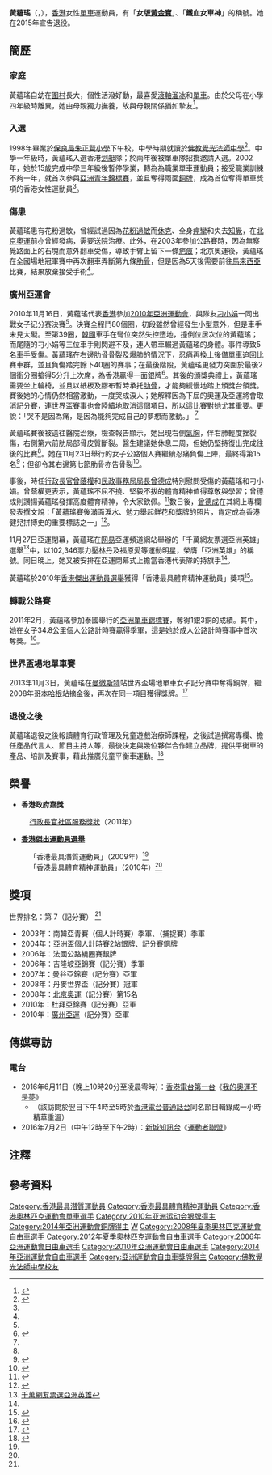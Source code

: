 {{更新|time=2013-12-14T12:02:55+00:00}}
{{Infobox 單車選手
| ridername     = 黃蘊瑤
| image          = 
| image_size     = 
| caption        = 
| fullname       = 
| nickname       = 女版黃金寶、鐵血女車神
| date_of_birth  = {{birth_date_and_age|1986|11|4}}<ref name="廣州亞運">{{cite web|title=场地自行车 - 黄蕴瑶 - 简历|url=http://www.gz2010.cn/info/CHN_CHN/ZB/ZBB101A_CT@@@@@@@@@@@@@@@CHN_number=215784.html|publisher=2010年广州亚运会官方网站}}{{zh-cn}}</ref>
| place_of_birth = 
| height         = {{height|m=1.64}}<ref name="廣州亞運"/>
| weight         = {{weight|kg=54}}<ref name="廣州亞運"/>
| country        = {{HKG}}| currentteam    = 
| discipline     = 
| role           = 車手
| ridertype      = 公路單車、場地單車
| amateuryears   = 
| amateurteams   = 
| proyears       = 2006–2015
| proteams       = [[中國麗以芙女子職業車隊|捷安特女子職業車隊]]
| majorwins      = 
| medaltemplates = 
{{MedalCountry|{{HKG}}}}
{{MedalSport | 女子[[單車|單車]]}}
{{MedalCompetition | [[亞洲運動會|亞洲運動會]]}}
{{MedalSilver | [[2010年亞洲運動會|2010年 廣州]] | [[2010年亞洲運動會自行車比賽|計分賽]]}}
{{MedalBronze | [[2014年亞洲運動會|2014年 仁川]] | [[2014年亞洲運動會自行車比賽|公路計時賽]]}}
{{MedalCompetition | [[亞洲單車錦標賽|亞洲單車錦標賽]]}}
{{MedalBronze | [[2006年亞洲單車錦標賽|2006年 吉隆坡]] |計分賽 }}
{{MedalSilver | [[2007年亞洲單車錦標賽|2007年 曼谷]] |計分賽 }}
{{MedalSilver | [[2009年亞洲單車錦標賽|2009年 登加龍]] |捕捉賽 }}
{{MedalSilver | [[2010年亞洲單車錦標賽|2010年 夏爾迦]] |計分賽 }}
{{MedalSilver | [[2011年亞洲單車錦標賽|2011年 呵叻]] |捕捉賽 }}
{{MedalBronze | [[2011年亞洲單車錦標賽|2011年 呵叻]] |公路個人計時賽 }}
{{MedalBronze | [[2011年亞洲單車錦標賽|2011年 呵叻]] |計分賽 }}
{{MedalBronze | [[2011年亞洲單車錦標賽|2011年 呵叻]] |團體追逐賽 }}
{{MedalGold | [[2012年亞洲單車錦標賽|2012年 吉隆坡]] |計分賽 }}
{{MedalSilver | [[2012年亞洲單車錦標賽|2012年 吉隆坡]] |個人追逐賽 }}
| updated        = 
}}

'''黃蘊瑤'''（{{lang|en|'''WONG Wan Yiu'''，'''Jamie'''}}，{{bd|1986年|11月4日|catIdx=W黃}}），[[香港|香港]]女性[[單車|單車]]運動員，有「'''女版[[黃金寶|黃金寶]]'''」、「'''鐵血女車神'''」的稱號。她在2015年宣吿退役。

==簡歷==
===家庭===
黃蘊瑤自幼在[[圍村|圍村]]長大，個性活潑好動，最喜愛[[滾軸溜冰|滾軸溜冰]]和[[單車|單車]]。由於父母在小學四年級時離異，她由母親獨力撫養，故與母親關係猶如摯友<ref name="東周刊2009">{{cite news|title=【人物傳奇】女版黃金寶 黃蘊瑤|url=http://www.eastweek.com.hk/index.php?aid=1965http://www.eastweek.com.hk/index.php?aid=1965|3=|newspaper=《[[東周刊|東周刊]]》301期 Book A|date=2009-06-03}}{{dead link|date=2018年5月 |bot=InternetArchiveBot |fix-attempted=yes }}</ref>。

===入選===
1998年畢業於[[保良局朱正賢小學|保良局朱正賢小學]]下午校{{noteTag|黃蘊瑤分別是Facebook公開群組「Po Leung Kuk Chee Jing Yin Primary School 保良局朱正賢小學」以及「保良局朱正賢小學下午校 Class of 1998」的成員。}}，中學時期就讀於[[佛教覺光法師中學|佛教覺光法師中學]]<ref name="蘋果1117">{{cite news|title=女版黃金寶骨裂奮戰拚死奪銀|url=http://hk.apple.nextmedia.com/template/apple/art_main.php?iss_id=20101117&sec_id=4104&subsec_id=11866&art_id=14670233||newspaper=《[[蘋果日報_(香港)|蘋果日報]]》|date=2010-11-17}}</ref>。中學一年級時，黃蘊瑤入選香港[[划艇|划艇]]隊；於兩年後被單車隊招攬邀請入選。2002年，她於15歲完成中學三年級後暫停學業，轉為為職業單車運動員；接受職業訓練不夠一年，就首次參與[[亞洲青年錦標賽|亞洲青年錦標賽]]，並且奪得兩面[[銅牌|銅牌]]，成為首位奪得單車獎項的香港女性運動員<ref name="東周刊2009"/>。

===傷患===
黃蘊瑤患有花粉過敏，曾經試過因為[[花粉過敏|花粉過敏]]而[[休克|休克]]、全身[[痙攣|痙攣]]和失去[[知覺|知覺]]，在[[2008年夏季奥林匹克运动会|北京奧運]]前亦曾經發病，需要送院治療。此外，在2003年參加公路賽時，因為無察覺路面上的石塊而意外翻車受傷，導致手臂上留下一條[[疤痕|疤痕]]；北京奧運後，黃蘊瑤在全國場地冠軍賽中再次翻車弄斷第九條[[肋骨|肋骨]]，但是因為5天後需要前往[[馬來西亞|馬來西亞]]比賽，結果放棄接受手術<ref name="東周刊2009"/>。

===廣州亞運會===
2010年11月16日，黃蘊瑤代表[[2010年亞洲運動會中國香港代表團|香港]]參加[[2010年亞洲運動會|2010年亞洲運動會]]，與隊友[[刁小娟|刁小娟]]一同出戰女子记分赛決賽<ref name="廣州亞運"/>。決賽全程鬥80個圈，初段雖然曾經發生小型意外，但是車手未見大礙。至第39圈，[[韓國|韓國]]車手在彎位突然失控墮地，撞倒位居次位的黃蘊瑤；而尾隨的刁小娟等三位車手則閃避不及，連人帶車輾過黃蘊瑤的身體。事件導致5名車手受傷。黃蘊瑤在右邊[[肋骨|肋骨]]骨裂及[[爆肺|爆肺]]的情況下，忍痛再換上後備單車追回比賽車群，並且負傷踏完餘下40圈的賽事；在最後階段，黃蘊瑤更發力突圍於最後2個衝分圈搶得5分升上次席，為香港贏得一面銀牌<ref name="文匯報1117">{{cite news|title=斷骨爆肺 踏完40圈 黃蘊瑤帶傷奪銀|url=http://paper.wenweipo.com/2010/11/17/YO1011170001.htm|3=|newspaper=《[[文汇报_(香港)|文匯報]]》|date=2010-11-17|access-date=2010-11-26|archive-url=https://web.archive.org/web/20101121130001/http://paper.wenweipo.com/2010/11/17/YO1011170001.htm|archive-date=2010-11-21|dead-url=yes}}</ref>。其後的頒獎典禮上，黃蘊瑤需要坐上輪椅，並且以紙板及膠布暫時承托[[肋骨|肋骨]]，才能夠緩慢地踏上頒獎台領獎。賽後她的心情仍然相當激動，一度哭成淚人；她解釋因為下屆的奧運及亞運將會取消記分賽，連世界盃賽事也會陸續地取消這個項目，所以這比賽對她尤其重要。更說：「哭不是因為痛，是因為能夠完成自己的夢想而激動。」 <ref name="文匯報1117"/>

黃蘊瑤賽後被送往醫院治療，檢查報告顯示，她出現右側[[氣胸|氣胸]]，伴右肺輕度挫裂傷，右側第六前肋局部骨皮質斷裂。醫生建議她休息二周，但她仍堅持復出完成往後的比賽<ref name="文匯報1117"/>。她在11月23日舉行的女子公路個人賽繼續忍痛負傷上陣，最終得第15名<ref>{{cite news|title=黃蘊瑤女子公路個人賽得15名 單車隊完成所有賽事|url=http://rthk.hk/mobile/news/20101123/714777.htm||newspaper=《[[香港電台|香港電台]]網站》|date=2010-11-23}}</ref>；但卻令其右邊第七節肋骨亦告骨裂<ref name="文匯報1128">{{cite news|title=黃蘊瑤高呼光宗耀祖！|url=http://paper.wenweipo.com/2010/11/28/SP1011280015.htm|3=|newspaper=《[[文汇报_(香港)|文匯報]]》|date=2010-11-28|access-date=2010-11-30|archive-url=https://web.archive.org/web/20120730124501/http://paper.wenweipo.com/2010/11/28/SP1011280015.htm|archive-date=2012-07-30|dead-url=yes}}</ref>。

事後，時任[[行政長官|行政長官]][[曾蔭權|曾蔭權]]和[[民政事務局局長|民政事務局局長]][[曾德成|曾德成]]特別慰問受傷的黃蘊瑤和刁小娟。曾蔭權更表示，黃蘊瑤不屈不撓、堅毅不拔的體育精神值得尊敬與學習；曾德成則讚揚黃蘊瑤發揮高度體育精神，令大家欽佩。<ref>{{cite news|title=黃蘊瑤帶傷奮戰奪銀牌|url=http://hk.news.yahoo.com/article/101116/4/lab2.html||newspaper=《[[明報|明報]]》|date=2010-11-16}}</ref>數日後，[[曾德成|曾德成]]在其網上專欄發表撰文說：「黃蘊瑤賽後滿面淚水、勉力舉起鮮花和獎牌的照片，肯定成為香港健兒拼搏史的重要標誌之一」<ref>{{cite news|title=曾德成：黃蘊瑤印證港人拼搏精神|url=http://www.news.gov.hk/tc/categories/health/html/2010/11/20101120_204656.shtml||newspaper=《[[香港政府新聞網|香港政府新聞網]]》|date=2010-11-21}}</ref>。

11月27日亞運閉幕，黃蘊瑤在[[网易|网易]]亞運頻道網站舉辦的「千萬網友票選亞洲英雄」選舉<ref>[http://2010.163.com/special/asianheroes/ 千萬網友票選亞洲英雄]</ref>中，以102,346票力壓[[林丹|林丹]]及[[福原愛|福原愛]]等運動明星，榮膺「亞洲英雄」的稱號。同日晚上，她又被安排在亞運閉幕式上擔當香港代表隊的持旗手<ref name="文匯報1128"/>。

黃蘊瑤於2010年[[香港傑出運動員選舉|香港傑出運動員選舉]]獲得「香港最具體育精神運動員」獎項<ref name="太陽0222">{{cite news|title=鐵血車神媽咪讚囡囡不言棄|url=http://the-sun.on.cc/cnt/sport/20110222/00514_008.html||newspaper=《太陽報》|date=2011-02-22}}</ref>。

===轉戰公路賽===
2011年2月，黃蘊瑤參加泰國舉行的[[2011年亞洲單車錦標賽|亞洲單車錦標賽]]，奪得1銀3銅的成績。其中，她在女子34.8公里個人公路計時賽贏得季軍，這是她於成人公路計時賽事中首次奪獎。<ref>{{cite news|title=黃蘊瑤贏個人第4面獎牌|url=http://the-sun.on.cc/cnt/sport/20110217/00514_010.html?pubdate=20110217||newspaper=《[[太陽報_(香港)|太陽報]]》|date=2011-02-17}}</ref>。

=== 世界盃場地單車賽 ===
2013年11月3日，黃蘊瑤在[[曼徹斯特|曼徹斯特]]站世界盃場地單車女子記分賽中奪得銅牌，繼2008年[[哥本哈根|哥本哈根]]站摘金後，再次在同一項目獲得獎牌。<ref>{{cite news|url=http://paper.wenweipo.com/2013/11/05/SP1311050024.htm|title=黃蘊瑤世盃摘銅慶生|newspaper=''[[文汇报_(香港)|文匯報]]''|date=2013年11月5日}}</ref>

=== 退役之後 ===
黃蘊瑤退役之後報讀體育行政管理及兒童遊戲治療師課程，之後試過撰寫專欄、擔任產品代言人、節目主持人等，最後決定與幾位夥伴合作建立品牌，提供平衡車的產品、培訓及賽事，藉此推廣兒童平衡車運動。<ref>{{cite news|url=https://hd.stheadline.com/news/realtime/hk/2154817/%E5%8D%B3%E6%99%82-%E6%B8%AF%E8%81%9E-%E8%BF%BD%E8%B9%A4%E9%80%80%E5%BD%B9%E9%81%8B%E5%8B%95%E5%93%A1-%E5%BF%8D%E5%8F%97%E7%82%92%E8%BB%8A%E4%B9%8B%E7%97%9B%E5%8B%87%E5%A5%AA%E4%BA%9E%E9%81%8B%E9%8A%80%E7%89%8C-%E9%BB%83%E8%98%8A%E7%91%A4%E6%8E%A8%E5%BB%A3%E5%85%92%E7%AB%A5%E5%B9%B3%E8%A1%A1%E8%BB%8A%E6%9C%89%E8%81%B2%E6%9C%89%E8%89%B2|title=追蹤退役運動員｜忍受炒車之痛勇奪亞運銀牌 黃蘊瑤推廣兒童平衡車有聲有色|date=2021年8月5日|newspaper=[[頭條日報|頭條日報]]}}</ref>

==榮譽==
*'''香港政府嘉獎'''
:[[行政長官社區服務獎狀|行政長官社區服務獎狀]]（2011年）

*'''[[香港傑出運動員選舉|香港傑出運動員選舉]]'''
:「香港最具潛質運動員」（2009年）<ref name="蘋果1117"/>
:「香港最具體育精神運動員」（2010年）<ref name="太陽0222"/>

==獎項==
世界排名：第 7（記分賽） <ref name="蘋果1117"/>

*2003年：南韓亞青賽（個人計時賽）季軍、（捕捉賽）季軍
*2004年：亞洲盃個人計時賽2站銀牌、記分賽銅牌
*2006年：法國公路繞圈賽銀牌
*2006年：吉隆坡亞錦賽（記分賽）季軍
*2007年：曼谷亞錦賽（記分賽）亞軍
*2008年：丹麥世界盃（記分賽）冠軍
*2008年：[[2008年夏季奥林匹克运动会|北京奧運]]（記分賽）第15名
*2010年：杜拜亞錦賽（記分賽）亞軍
*2010年：[[廣州亞運|廣州亞運]]（記分賽）亞軍

==傳媒專訪==
===電台===
*2016年6月11日（晚上10時20分至凌晨零時）：[[香港電台第一台|香港電台第一台]]《[[我的奧運不是夢|我的奧運不是夢]]》
**（該訪問於翌日下午4時至5時於[[香港電台普通話台|香港電台普通話台]]同名節目輯錄成一小時精華重溫）
*2016年7月2日（中午12時至下午2時）：[[新城知訊台|新城知訊台]]《[[運動者聯盟|運動者聯盟]]》

==注釋==
{{noteFoot}}

==參考資料==
{{reflist}}

{{HKGin2008SummerOlympics}}

{{DEFAULTSORT:WONG Wan-Yiu, Jamie}}
[[Category:香港最具潛質運動員|Category:香港最具潛質運動員]]
[[Category:香港最具體育精神運動員|Category:香港最具體育精神運動員]]
[[Category:香港奧林匹克運動會單車選手|Category:香港奧林匹克運動會單車選手]]
[[Category:2010年亚洲运动会银牌得主|Category:2010年亚洲运动会银牌得主]]
[[Category:2014年亞洲運動會銅牌得主|Category:2014年亞洲運動會銅牌得主]]
[[Category:黃姓|W]]
[[Category:2008年夏季奧林匹克運動會自由車選手|Category:2008年夏季奧林匹克運動會自由車選手]]
[[Category:2012年夏季奧林匹克運動會自由車選手|Category:2012年夏季奧林匹克運動會自由車選手]]
[[Category:2006年亞洲運動會自由車選手|Category:2006年亞洲運動會自由車選手]]
[[Category:2010年亞洲運動會自由車選手|Category:2010年亞洲運動會自由車選手]]
[[Category:2014年亞洲運動會自由車選手|Category:2014年亞洲運動會自由車選手]]
[[Category:亞洲運動會自由車獎牌得主|Category:亞洲運動會自由車獎牌得主]]
[[Category:佛教覺光法師中學校友|Category:佛教覺光法師中學校友]]